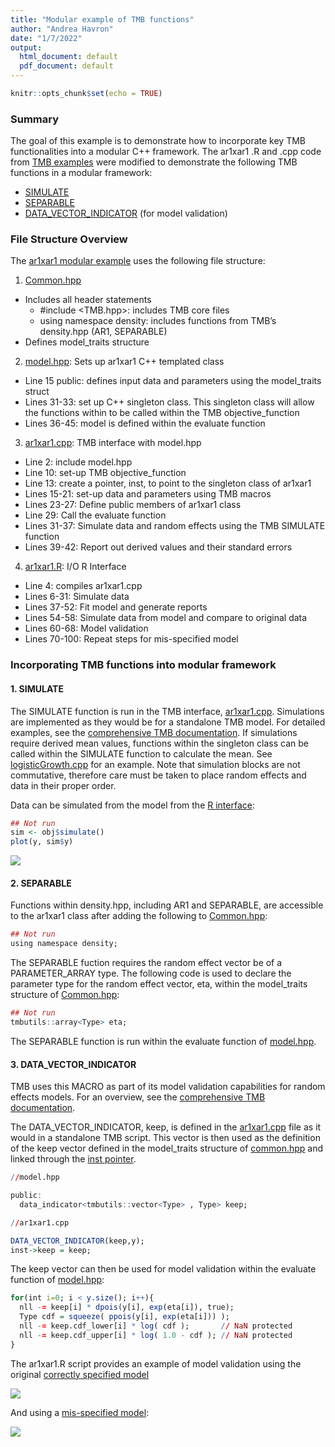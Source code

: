 ```yaml
---
title: "Modular example of TMB functions"
author: "Andrea Havron"
date: "1/7/2022"
output:
  html_document: default
  pdf_document: default
---
```


```r
knitr::opts_chunk$set(echo = TRUE)
```
### Summary

The goal of this example is to demonstrate how to incorporate key TMB functionalities into a modular C++ framework. The ar1xar1 .R and .cpp code from [TMB examples](https://github.com/kaskr/adcomp/tree/master/TMB/inst/examples) were modified to demonstrate the following TMB functions in a modular framework:

- [SIMULATE](https://kaskr.github.io/adcomp/group__macros.html#ga6c7c2eba6072ba55386fe72bc49604e2)
- [SEPARABLE](https://kaskr.github.io/adcomp/classdensity_1_1SEPARABLE__t.html)
- [DATA_VECTOR_INDICATOR](https://kaskr.github.io/adcomp/group__macros.html#ga572dab4f17d676ac36bc8e92f3c9a4c0) (for model validation)

### File Structure Overview

The [ar1xar1 modular example](https://github.com/Andrea-Havron-NOAA/FIMS-software/tree/master/ModularTMBExamples/ar1xar1) uses the following file structure:

1. [Common.hpp](https://github.com/Andrea-Havron-NOAA/FIMS-software/tree/master/ModularTMBExamples/ar1xar1/Common.hpp)
  - Includes all header statements
    - #include <TMB.hpp>: includes TMB core files
    - using namespace density: includes functions from TMB's density.hpp (AR1, SEPARABLE)

  - Defines model_traits structure

2. [model.hpp](https://github.com/Andrea-Havron-NOAA/FIMS-software/tree/master/ModularTMBExamples/ar1xar1/model.hpp): Sets up ar1xar1 C++ templated class 
  
  - Line 15 public: defines input data and parameters using the model_traits struct
  - Lines 31-33: set up C++ singleton class. This singleton class will allow the functions within to be called within the TMB objective_function
  - Lines 36-45: model is defined within the evaluate function
  
3. [ar1xar1.cpp](https://github.com/Andrea-Havron-NOAA/FIMS-software/tree/master/ModularTMBExamples/ar1xar1/ar1xar1.cpp): TMB interface with model.hpp
  
  - Line 2: include model.hpp
  - Line 10: set-up TMB objective_function
  - Line 13: create a pointer, inst, to point to the singleton class of ar1xar1 
  - Lines 15-21: set-up data and parameters using TMB macros
  - Lines 23-27: Define public members of ar1xar1 class
  - Line 29: Call the evaluate function
  - Lines 31-37: Simulate data and random effects using the TMB SIMULATE function
  - Lines 39-42: Report out derived values and their standard errors

4. [ar1xar1.R](https://github.com/Andrea-Havron-NOAA/FIMS-software/tree/master/ModularTMBExamples/ar1xar1/ar1xar1.R): I/O R Interface

  - Line 4: compiles ar1xar1.cpp
  - Lines 6-31: Simulate data
  - Lines 37-52: Fit model and generate reports
  - Lines 54-58: Simulate data from model and compare to original data
  - Lines 60-68: Model validation
  - Lines 70-100: Repeat steps for mis-specified model
  
### Incorporating TMB functions into modular framework

#### 1. SIMULATE
 The SIMULATE function is run in the TMB interface, [ar1xar1.cpp](https://github.com/Andrea-Havron-NOAA/FIMS-software/blob/97038654972d02819b1f99211b236f83277e06f8/ModularTMBExamples/ar1xar1/ar1xar1.cpp#L32). Simulations are implemented as they would be for a standalone TMB model. For detailed examples, see the [comprehensive TMB documentation](https://kaskr.github.io/adcomp/_book/Simulation.html#simulation-blocks). If simulations require derived mean values, functions within the singleton class can be called within the SIMULATE function to calculate the mean. See [logisticGrowth.cpp](https://github.com/Andrea-Havron-NOAA/FIMS-software/blob/68b0c838d2e35012bd0fa85371072f7fdf6d2c93/src/Rcpp/logisticGrowth.cpp#L34) for an example. Note that simulation blocks are not commutative, therefore care must be taken to place random effects and data in their proper order.

Data can be simulated from the model from the [R interface](https://github.com/Andrea-Havron-NOAA/FIMS-software/blob/97038654972d02819b1f99211b236f83277e06f8/ModularTMBExamples/ar1xar1/ar1xar1.R#L54):
```r
## Not run
sim <- obj$simulate()
plot(y, sim$y)
```
![](simy.png)

#### 2. SEPARABLE
Functions within density.hpp, including AR1 and SEPARABLE, are accessible to the ar1xar1 class after adding the following to [Common.hpp](https://github.com/Andrea-Havron-NOAA/FIMS-software/blob/97038654972d02819b1f99211b236f83277e06f8/ModularTMBExamples/ar1xar1/Common.hpp#L10):

```r
## Not run
using namespace density;
```

The SEPARABLE fuction requires the random effect vector be of a PARAMETER_ARRAY type. The following code is used to declare the parameter type for the random effect vector, eta, within the model_traits structure of [Common.hpp](https://github.com/Andrea-Havron-NOAA/FIMS-software/blob/97038654972d02819b1f99211b236f83277e06f8/ModularTMBExamples/ar1xar1/Common.hpp#L19):

```r
## Not run 
tmbutils::array<Type> eta;
```

The SEPARABLE function is run within the evaluate function of [model.hpp](https://github.com/Andrea-Havron-NOAA/FIMS-software/blob/97038654972d02819b1f99211b236f83277e06f8/ModularTMBExamples/ar1xar1/model.hpp#L39).

#### 3. DATA_VECTOR_INDICATOR
TMB uses this MACRO as part of its model validation capabilities for random effects models. For an overview, see the [comprehensive TMB documentation](https://kaskr.github.io/adcomp/_book/Validation.html).

The DATA_VECTOR_INDICATOR, keep, is defined in the [ar1xar1.cpp](https://github.com/Andrea-Havron-NOAA/FIMS-software/blob/97038654972d02819b1f99211b236f83277e06f8/ModularTMBExamples/ar1xar1/ar1xar1.cpp#L16) file as it would in a standalone TMB script. This vector is then used as the definition of the keep vector defined in the model_traits structure of [common.hpp](https://github.com/Andrea-Havron-NOAA/FIMS-software/blob/97038654972d02819b1f99211b236f83277e06f8/ModularTMBExamples/ar1xar1/Common.hpp#L18) and linked through the [inst pointer](https://github.com/Andrea-Havron-NOAA/FIMS-software/blob/97038654972d02819b1f99211b236f83277e06f8/ModularTMBExamples/ar1xar1/ar1xar1.cpp#L24).

```r
//model.hpp

public:
  data_indicator<tmbutils::vector<Type> , Type> keep;
```

```r
//ar1xar1.cpp

DATA_VECTOR_INDICATOR(keep,y);
inst->keep = keep;
```

The keep vector can then be used for model validation within the evaluate function of [model.hpp](https://github.com/Andrea-Havron-NOAA/FIMS-software/blob/97038654972d02819b1f99211b236f83277e06f8/ModularTMBExamples/ar1xar1/model.hpp#L41):

```r
for(int i=0; i < y.size(); i++){
  nll -= keep[i] * dpois(y[i], exp(eta[i]), true);
  Type cdf = squeeze( ppois(y[i], exp(eta[i])) );
  nll -= keep.cdf_lower[i] * log( cdf );       // NaN protected
  nll -= keep.cdf_upper[i] * log( 1.0 - cdf ); // NaN protected
}
```

The ar1xar1.R script provides an example of model validation using the original [correctly specified model](https://github.com/Andrea-Havron-NOAA/FIMS-software/blob/97038654972d02819b1f99211b236f83277e06f8/ModularTMBExamples/ar1xar1/ar1xar1.R#L62)

![](correct.png)


And using a [mis-specified model](https://github.com/Andrea-Havron-NOAA/FIMS-software/blob/97038654972d02819b1f99211b236f83277e06f8/ModularTMBExamples/ar1xar1/ar1xar1.R#L70):


![](misspecified.png)